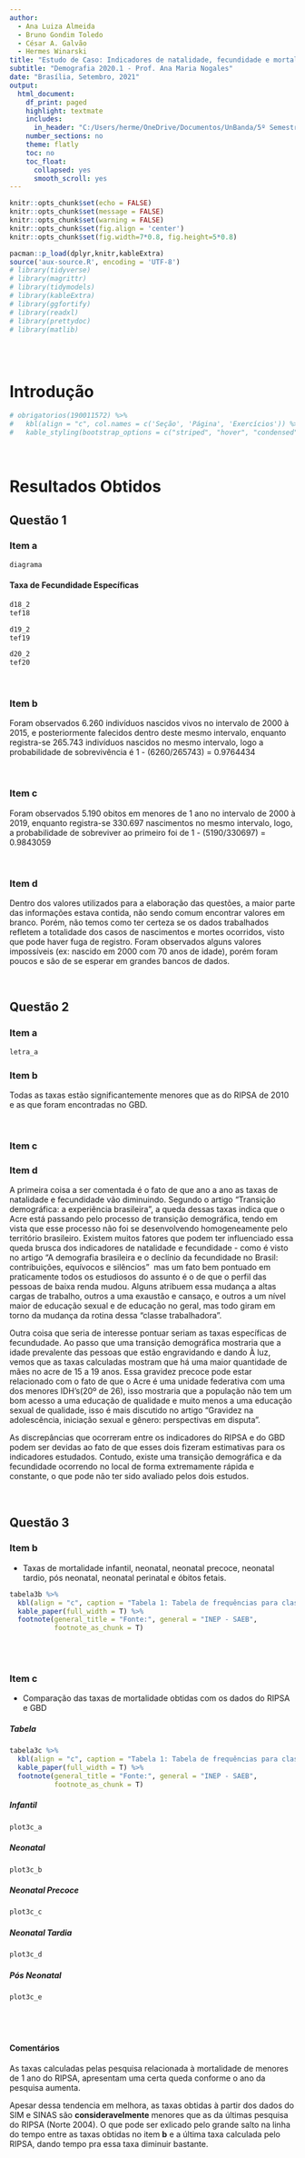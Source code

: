 ```yaml
---
author: 
  - Ana Luiza Almeida 
  - Bruno Gondim Toledo 
  - César A. Galvão 
  - Hermes Winarski
title: "Estudo de Caso: Indicadores de natalidade, fecundidade e mortalidade do Acre (2000-2020)"
subtitle: "Demografia 2020.1 - Prof. Ana Maria Nogales"
date: "Brasília, Setembro, 2021"
output:
  html_document:
    df_print: paged
    highlight: textmate
    includes:
      in_header: "C:/Users/herme/OneDrive/Documentos/UnBanda/5º Semestre/Demografia/Natalidade-Fecundidade-Mortalidade-Demog/imagens/banner.html"
    number_sections: no
    theme: flatly
    toc: no
    toc_float:
      collapsed: yes
      smooth_scroll: yes
---
```




<style type="text/css">
h1.title {
  font-size: 37px;
  font-family: "Times New Roman", Times, serif;
  text-align: center;
}
h3.subtitle {
  font-family: "Times New Roman", Times, serif;
  text-align: center;
}

h4.author { /* Header 4 - and the author and data headers use this too  */
  font-size: 18px;
  font-family: "Times New Roman", Times, serif;
  text-align: center;
}
h4.date { /* Header 4 - and the author and data headers use this too  */
  font-size: 18px;
  color: DarkBlue;
  font-family: "Times New Roman", Times, serif;
  text-align: center;
}
</style>

```r
knitr::opts_chunk$set(echo = FALSE)
knitr::opts_chunk$set(message = FALSE)
knitr::opts_chunk$set(warning = FALSE)
knitr::opts_chunk$set(fig.align = 'center')
knitr::opts_chunk$set(fig.width=7*0.8, fig.height=5*0.8)

pacman::p_load(dplyr,knitr,kableExtra)
source('aux-source.R', encoding = 'UTF-8')
# library(tidyverse)
# library(magrittr)
# library(tidymodels)
# library(kableExtra)
# library(ggfortify)
# library(readxl)
# library(prettydoc)
# library(matlib)
```

```r


```


<br>

# Introdução


```r
# obrigatorios(190011572) %>%
#   kbl(align = "c", col.names = c('Seção', 'Página', 'Exercícios')) %>%
#   kable_styling(bootstrap_options = c("striped", "hover", "condensed"), full_width = F, position = "center")
```

<br>

# Resultados Obtidos {.tabset}

## Questão 1 

### Item a

```r
diagrama
```

#### Taxa de Fecundidade Específicas
```r
d18_2
tef18

d19_2
tef19

d20_2
tef20
```


<br>

### Item b

Foram observados 6.260 indivíduos nascidos vivos no intervalo de 2000 à 2015, e posteriormente falecidos dentro deste mesmo intervalo, enquanto registra-se 265.743 indivíduos nascidos no mesmo intervalo, logo a probabilidade de sobrevivência é  1 - (6260/265743) = 0.9764434

<br>

### Item c

Foram observados 5.190 obitos em menores de 1 ano no intervalo de 2000 à 2019, enquanto registra-se 330.697 nascimentos no mesmo intervalo, logo, a probabilidade de sobreviver ao primeiro foi de 1 - (5190/330697) = 0.9843059 

<br>

### Item d

Dentro dos valores utilizados para a elaboração das questões, a maior parte das informações estava contida, não sendo comum encontrar valores em branco.
Porém, não temos como ter certeza se os dados trabalhados refletem a totalidade dos casos de nascimentos e mortes ocorridos, visto que pode haver fuga de registro.
Foram observados alguns valores impossíveis (ex: nascido em 2000 com 70 anos de idade), porém foram poucos e são de se esperar em grandes bancos de dados.

<br>

## Questão 2

### Item a
```r
letra_a
```

###

### Item b
Todas as taxas estão significantemente menores que as do RIPSA de 2010 e as que foram encontradas no GBD. 

<br>

### Item c

### Item d

A primeira coisa a ser comentada é o fato de que ano a ano as taxas de natalidade e fecundidade vão diminuindo. Segundo o artigo "Transição demográfica: a experiência brasileira", a queda dessas taxas indica que o Acre está passando pelo processo de transição demográfica, tendo em vista que esse processo não foi se desenvolvendo homogeneamente pelo território brasileiro. Existem muitos fatores que podem ter influenciado essa queda brusca dos indicadores de natalidade e fecundidade - como é visto no artigo "A demografia brasileira e o declínio da fecundidade no Brasil: contribuições, equívocos e silêncios"  mas um fato bem pontuado em praticamente todos os estudiosos do assunto é o de que o perfil das pessoas de baixa renda mudou. Alguns atribuem essa mudança a altas cargas de trabalho, outros a uma exaustão e cansaço, e outros a um nível maior de educação sexual e de educação no geral, mas todo giram em torno da mudança da rotina dessa "classe trabalhadora". 
	
Outra coisa que seria de interesse pontuar seriam as taxas específicas de fecundudade. Ao passo que uma transição demográfica mostraria que a idade prevalente das pessoas que estão engravidando e dando À luz, vemos que as taxas calculadas mostram que há uma maior quantidade de mães no acre de 15 a 19 anos. Essa gravidez precoce pode estar relacionado com o fato de que o Acre é uma unidade federativa com uma dos menores IDH's(20º de 26), isso mostraria que a população não tem um bom acesso a uma educação de qualidade e muito menos a uma educação sexual de qualidade, isso é mais discutido no artigo "Gravidez na adolescência, iniciação sexual e gênero: perspectivas em disputa".
	
As discrepâncias que ocorreram entre os indicadores do RIPSA e do GBD podem ser devidas ao fato de que esses dois fizeram estimativas para os indicadores estudados. Contudo, existe uma transição demográfica e da fecundidade ocorrendo no local de forma extremamente rápida e constante, o que pode não ter sido avaliado pelos dois estudos. 

<br>

## Questão 3

### Item **b**

- Taxas de mortalidade infantil, neonatal, neonatal precoce, neonatal tardio, pós neonatal, neonatal perinatal e óbitos fetais.

```r
tabela3b %>%
  kbl(align = "c", caption = "Tabela 1: Tabela de frequências para classes de notas de matemática", digits = 2) %>%
  kable_paper(full_width = T) %>%
  footnote(general_title = "Fonte:", general = "INEP - SAEB",
           footnote_as_chunk = T)
```


<br/><br/>

### Item **c**

- Comparação das taxas de mortalidade obtidas com os dados do RIPSA e GBD

#### {.tabset}

##### Tabela

```r
tabela3c %>%
  kbl(align = "c", caption = "Tabela 1: Tabela de frequências para classes de notas de matemática", digits = 2) %>%
  kable_paper(full_width = T) %>%
  footnote(general_title = "Fonte:", general = "INEP - SAEB",
           footnote_as_chunk = T)
```

##### Infantil

```r
plot3c_a

```

##### Neonatal

```r
plot3c_b
```

##### Neonatal Precoce

```r
plot3c_c
```

##### Neonatal Tardia

```r
plot3c_d
```

##### Pós Neonatal

```r
plot3c_e
```

#### <br/><br/>

#### Comentários

As taxas calculadas pelas pesquisa relacionada à mortalidade de menores de 1 ano do RIPSA, apresentam uma certa queda conforme o ano da pesquisa aumenta.

Apesar dessa tendencia em melhora, as taxas obtidas à partir dos dados do SIM e SINAS são **consideravelmente** menores que as da últimas pesquisa do RIPSA (Norte 2004). O que pode ser exlicado pelo grande salto na linha do tempo entre as taxas obtidas no item **b** e a última taxa calculada pelo RIPSA, dando tempo pra essa taxa diminuir bastante.

#### <br/><br/>

